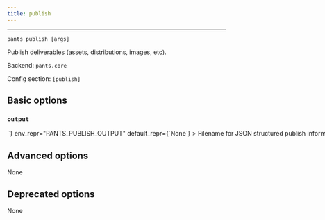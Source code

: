 ```yaml
---
title: publish
---
```



---

```
pants publish [args]
```

Publish deliverables (assets, distributions, images, etc).

Backend: <span className="color--primary">`pants.core`</span>

Config section: <span className="color--primary">`[publish]`</span>

<span className={styles.options}>

## Basic options

### `output`

<Option
  cli_repr={`--publish-output=<str>`}
  env_repr="PANTS_PUBLISH_OUTPUT"
  default_repr={`None`}
>

Filename for JSON structured publish information.

</Option>

## Advanced options

None

## Deprecated options

None

</span>
